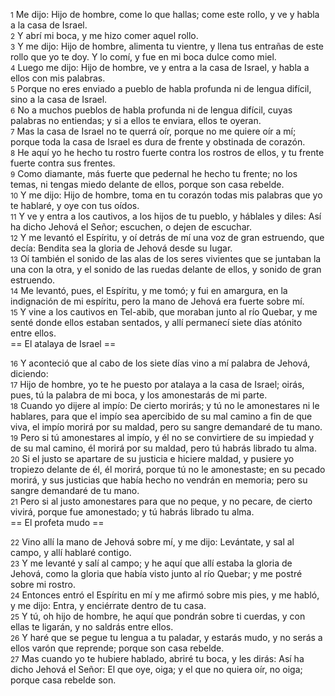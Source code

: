 {{anchor|1}} <small>1</small> Me dijo: Hijo de hombre, come lo que hallas; come este rollo, y ve y habla a la casa de Israel.<br>
{{anchor|2}} <small>2</small> Y abrí mi boca, y me hizo comer aquel rollo.<br>
{{anchor|3}} <small>3</small> Y me dijo: Hijo de hombre, alimenta tu vientre, y llena tus entrañas de este rollo que yo te doy. Y lo comí, y fue en mi boca dulce como miel.<br>
{{anchor|4}} <small>4</small> Luego me dijo: Hijo de hombre, ve y entra a la casa de Israel, y habla a ellos con mis palabras.<br>
{{anchor|5}} <small>5</small> Porque no eres enviado a pueblo de habla profunda ni de lengua difícil, sino a la casa de Israel.<br>
{{anchor|6}} <small>6</small> No a muchos pueblos de habla profunda ni de lengua difícil, cuyas palabras no entiendas; y si a ellos te enviara, ellos te oyeran.<br>
{{anchor|7}} <small>7</small> Mas la casa de Israel no te querrá oír, porque no me quiere oír a mí; porque toda la casa de Israel es dura de frente y obstinada de corazón.<br>
{{anchor|8}} <small>8</small> He aquí yo he hecho tu rostro fuerte contra los rostros de ellos, y tu frente fuerte contra sus frentes.<br>
{{anchor|9}} <small>9</small> Como diamante, más fuerte que pedernal he hecho tu frente; no los temas, ni tengas miedo delante de ellos, porque son casa rebelde.<br>
{{anchor|10}} <small>10</small> Y me dijo: Hijo de hombre, toma en tu corazón todas mis palabras que yo te hablaré, y oye con tus oídos.<br>
{{anchor|11}} <small>11</small> Y ve y entra a los cautivos, a los hijos de tu pueblo, y háblales y diles: Así ha dicho Jehová el Señor; escuchen, o dejen de escuchar.<br>
{{anchor|12}} <small>12</small> Y me levantó el Espíritu, y oí detrás de mí una voz de gran estruendo, que decía: Bendita sea la gloria de Jehová desde su lugar.<br>
{{anchor|13}} <small>13</small> Oí también el sonido de las alas de los seres vivientes que se juntaban la una con la otra, y el sonido de las ruedas delante de ellos, y sonido de gran estruendo.<br>
{{anchor|14}} <small>14</small> Me levantó, pues, el Espíritu, y me tomó; y fui en amargura, en la indignación de mi espíritu, pero la mano de Jehová era fuerte sobre mí.<br>
{{anchor|15}} <small>15</small> Y vine a los cautivos en Tel-abib, que moraban junto al río Quebar, y me senté donde ellos estaban sentados, y allí permanecí siete días atónito entre ellos.<br>
== El atalaya de Israel ==

{{anchor|16}} <small>16</small> Y aconteció que al cabo de los siete días vino a mí palabra de Jehová, diciendo:<br>
{{anchor|17}} <small>17</small> Hijo de hombre, yo te he puesto por atalaya a la casa de Israel; oirás, pues, tú la palabra de mi boca, y los amonestarás de mi parte.<br>
{{anchor|18}} <small>18</small> Cuando yo dijere al impío: De cierto morirás; y tú no le amonestares ni le hablares, para que el impío sea apercibido de su mal camino a fin de que viva, el impío morirá por su maldad, pero su sangre demandaré de tu mano.<br>
{{anchor|19}} <small>19</small> Pero si tú amonestares al impío, y él no se convirtiere de su impiedad y de su mal camino, él morirá por su maldad, pero tú habrás librado tu alma.<br>
{{anchor|20}} <small>20</small> Si el justo se apartare de su justicia e hiciere maldad, y pusiere yo tropiezo delante de él, él morirá, porque tú no le amonestaste; en su pecado morirá, y sus justicias que había hecho no vendrán en memoria; pero su sangre demandaré de tu mano.<br>
{{anchor|21}} <small>21</small> Pero si al justo amonestares para que no peque, y no pecare, de cierto vivirá, porque fue amonestado; y tú habrás librado tu alma.<br>
== El profeta mudo ==

{{anchor|22}} <small>22</small> Vino allí la mano de Jehová sobre mí, y me dijo: Levántate, y sal al campo, y allí hablaré contigo.<br>
{{anchor|23}} <small>23</small> Y me levanté y salí al campo; y he aquí que allí estaba la gloria de Jehová, como la gloria que había visto junto al río Quebar; y me postré sobre mi rostro.<br>
{{anchor|24}} <small>24</small> Entonces entró el Espíritu en mí y me afirmó sobre mis pies, y me habló, y me dijo: Entra, y enciérrate dentro de tu casa.<br>
{{anchor|25}} <small>25</small> Y tú, oh hijo de hombre, he aquí que pondrán sobre ti cuerdas, y con ellas te ligarán, y no saldrás entre ellos.<br>
{{anchor|26}} <small>26</small> Y haré que se pegue tu lengua a tu paladar, y estarás mudo, y no serás a ellos varón que reprende; porque son casa rebelde.<br>
{{anchor|27}} <small>27</small> Mas cuando yo te hubiere hablado, abriré tu boca, y les dirás: Así ha dicho Jehová el Señor: El que oye, oiga; y el que no quiera oír, no oiga; porque casa rebelde son.<br>
